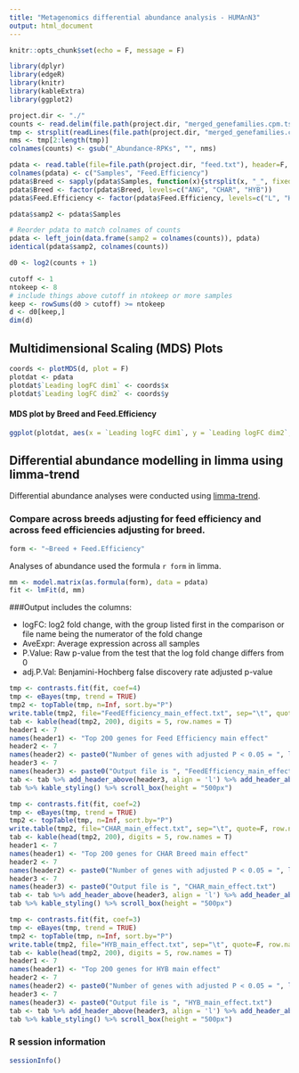 ---
title: "Metagenomics differential abundance analysis - HUMAnN3"
output: html_document
---

```{r setup, include=FALSE}
knitr::opts_chunk$set(echo = F, message = F)
```


```{r}
library(dplyr)
library(edgeR)
library(knitr)
library(kableExtra)
library(ggplot2)
```

```{r}
project.dir <- "./"
counts <- read.delim(file.path(project.dir, "merged_genefamilies.cpm.tsv"), row.names = 1, check.names = F)
tmp <- strsplit(readLines(file.path(project.dir, "merged_genefamilies.cpm.tsv"), n=1), "\t")[[1]]
nms <- tmp[2:length(tmp)]
colnames(counts) <- gsub("_Abundance-RPKs", "", nms)
```



```{r, include = F}
pdata <- read.table(file=file.path(project.dir, "feed.txt"), header=F, sep="\t", stringsAsFactors=F)
colnames(pdata) <- c("Samples", "Feed.Efficiency")
pdata$Breed <- sapply(pdata$Samples, function(x){strsplit(x, "_", fixed=T)[[1]][1]})
pdata$Breed <- factor(pdata$Breed, levels=c("ANG", "CHAR", "HYB"))
pdata$Feed.Efficiency <- factor(pdata$Feed.Efficiency, levels=c("L", "H"))

pdata$samp2 <- pdata$Samples

# Reorder pdata to match colnames of counts
pdata <- left_join(data.frame(samp2 = colnames(counts)), pdata)
identical(pdata$samp2, colnames(counts))
```

```{r}
d0 <- log2(counts + 1)
```

```{r, include = F}
cutoff <- 1 
ntokeep <- 8
# include things above cutoff in ntokeep or more samples
keep <- rowSums(d0 > cutoff) >= ntokeep
d <- d0[keep,]
dim(d)
```


## Multidimensional Scaling (MDS) Plots
```{r}
coords <- plotMDS(d, plot = F)
plotdat <- pdata
plotdat$`Leading logFC dim1` <- coords$x
plotdat$`Leading logFC dim2` <- coords$y
```

#### MDS plot by Breed and Feed.Efficiency
```{r}
ggplot(plotdat, aes(x = `Leading logFC dim1`, y = `Leading logFC dim2`, col = Breed, shape = Feed.Efficiency)) + geom_point(size = 3) 
```

## Differential abundance modelling in limma using limma-trend

Differential abundance analyses were conducted using [limma-trend](https://rdrr.io/bioc/limma/man/ebayes.html). 


### Compare across breeds adjusting for feed efficiency and across feed efficiencies adjusting for breed.
```{r}
form <- "~Breed + Feed.Efficiency"
```

Analyses of abundance used the formula `r form` in limma.


```{r, include = F}
mm <- model.matrix(as.formula(form), data = pdata)
fit <- lmFit(d, mm)
```


###Output includes the columns:

* logFC: log2 fold change, with the group listed first in the comparison or file name being the numerator of the fold change
* AveExpr: Average expression across all samples
* P.Value: Raw p-value from the test that the log fold change differs from 0
* adj.P.Val: Benjamini-Hochberg false discovery rate adjusted p-value


```{r}
tmp <- contrasts.fit(fit, coef=4)
tmp <- eBayes(tmp, trend = TRUE)
tmp2 <- topTable(tmp, n=Inf, sort.by="P")
write.table(tmp2, file="FeedEfficiency_main_effect.txt", sep="\t", quote=F, row.names=F)
tab <- kable(head(tmp2, 200), digits = 5, row.names = T)
header1 <- 7
names(header1) <- "Top 200 genes for Feed Efficiency main effect"
header2 <- 7
names(header2) <- paste0("Number of genes with adjusted P < 0.05 = ", length(which(tmp2$adj.P.Val < 0.05)))
header3 <- 7
names(header3) <- paste0("Output file is ", "FeedEfficiency_main_effect.txt")
tab <- tab %>% add_header_above(header3, align = 'l') %>% add_header_above(header2, align = 'l') %>% add_header_above(header1, align = 'l', font_size = "larger", bold = T)
tab %>% kable_styling() %>% scroll_box(height = "500px")

```

```{r}
tmp <- contrasts.fit(fit, coef=2)
tmp <- eBayes(tmp, trend = TRUE)
tmp2 <- topTable(tmp, n=Inf, sort.by="P")
write.table(tmp2, file="CHAR_main_effect.txt", sep="\t", quote=F, row.names=F)
tab <- kable(head(tmp2, 200), digits = 5, row.names = T)
header1 <- 7
names(header1) <- "Top 200 genes for CHAR Breed main effect"
header2 <- 7
names(header2) <- paste0("Number of genes with adjusted P < 0.05 = ", length(which(tmp2$adj.P.Val < 0.05)))
header3 <- 7
names(header3) <- paste0("Output file is ", "CHAR_main_effect.txt")
tab <- tab %>% add_header_above(header3, align = 'l') %>% add_header_above(header2, align = 'l') %>% add_header_above(header1, align = 'l', font_size = "larger", bold = T)
tab %>% kable_styling() %>% scroll_box(height = "500px")

```

```{r}
tmp <- contrasts.fit(fit, coef=3)
tmp <- eBayes(tmp, trend = TRUE)
tmp2 <- topTable(tmp, n=Inf, sort.by="P")
write.table(tmp2, file="HYB_main_effect.txt", sep="\t", quote=F, row.names=F)
tab <- kable(head(tmp2, 200), digits = 5, row.names = T)
header1 <- 7
names(header1) <- "Top 200 genes for HYB main effect"
header2 <- 7
names(header2) <- paste0("Number of genes with adjusted P < 0.05 = ", length(which(tmp2$adj.P.Val < 0.05)))
header3 <- 7
names(header3) <- paste0("Output file is ", "HYB_main_effect.txt")
tab <- tab %>% add_header_above(header3, align = 'l') %>% add_header_above(header2, align = 'l') %>% add_header_above(header1, align = 'l', font_size = "larger", bold = T)
tab %>% kable_styling() %>% scroll_box(height = "500px")

```


### R session information
```{r}
sessionInfo()
```


